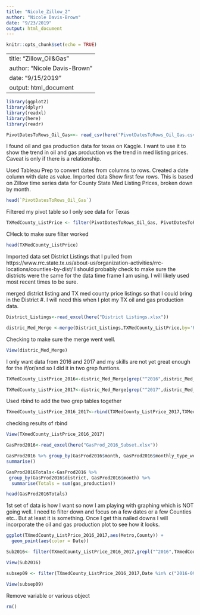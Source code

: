 ```yaml
---
title: "Nicole_Zillow_2"
author: "Nicole Davis-Brown"
date: "9/23/2019"
output: html_document
---
```


```r
knitr::opts_chunk$set(echo = TRUE)
```

---
title: "Zillow_Oil&Gas"
author: "Nicole Davis-Brown"
date: "9/15/2019"
output: html_document
---

```r
library(ggplot2)
library(dplyr)
library(readxl)
library(here)
library(readr)
```



```r
PivotDatesToRows_Oil_Gas<<- read_csv(here("PivotDatesToRows_Oil_Gas.csv"))
```


I found oil and gas production data for texas on Kaggle. I want to use it to show the trend in oil and gas production vs the trend in med listing prices. Caveat is only if there is a relationship. 



Used Tableau Prep to convert dates from columns to rows. Created a date column with date as value. Imported data
Show first few rows. This is based on Zillow time series data for County State Med Listing Prices, broken down by month.

```r
head(`PivotDatesToRows_Oil_Gas`)
```

Filtered my pivot table so I only see data for Texas

```r
TXMedCounty_ListPrice <- filter(PivotDatesToRows_Oil_Gas, PivotDatesToRows_Oil_Gas$State =="TX")
```


CHeck to make sure filter worked
```r
head(TXMedCounty_ListPrice)
```

Imported data set District Listings that I pulled from https://www.rrc.state.tx.us/about-us/organization-activities/rrc-locations/counties-by-dist/ 
I should probably check to make sure the districts were the same for the data time frame I am using. I will likely used most recent times to be sure.

merged district listing and TX med county price listings so that I could bring in the District #. I will need this when I plot my TX oil and gas production data. 



```r
District_Listings<-read_excel(here("District Listings.xlsx"))
```



```r
distric_Med_Merge <-merge(District_Listings,TXMedCounty_ListPrice,by='RegionName')
```

Checking to make sure the merge went well. 


```r
View(distric_Med_Merge)
```

I only want data from 2016 and 2017 and my skills are not yet great enough for the if/or/and so I did it in two grep funtions. 

```r
TXMedCounty_ListPrice_2016<-distric_Med_Merge[grep("^2016",distric_Med_Merge$Date),]
```


```r
TXMedCounty_ListPrice_2017<-distric_Med_Merge[grep("^2017",distric_Med_Merge$Date),]
```

Used rbind to add the two grep tables together

```r
TXmedCounty_ListPrice_2016_2017<-rbind(TXMedCounty_ListPrice_2017,TXMedCounty_ListPrice_2016)
```

checking results of rbind


```r
View(TXmedCounty_ListPrice_2016_2017)
```

```r
GasProd2016<-read_excel(here("GasProd_2016_Subset.xlsx"))
```

```r
GasProd2016 %>% group_by(GasProd2016$month, GasProd2016$monthly_type_well)%>%
summarise()
```
```r
GasProd2016Totals<-GasProd2016 %>%
 group_by(GasProd2016$district, GasProd2016$month) %>%
  summarise(Totals = sum(gas_production))
```


```r
head(GasProd2016Totals)
```


1st set of data is how I want so now I am playing with graphing which is NOT going well. I need to filter down and focus on a few dates or a few Counties etc.. But at least it is something. Once I get this nailed downs I will incorporate the oil and gas production plot to see how it looks. 

```r
ggplot(TXmedCounty_ListPrice_2016_2017,aes(Metro,County)) +
  geom_point(aes(color = Date))
```



```r
Sub2016<- filter(TXmedCounty_ListPrice_2016_2017,grepl("^2016",TXmedCounty_ListPrice_2016_2017$Date))
```

```r
View(Sub2016)
```

```r
subsep09 <- filter(TXmedCounty_ListPrice_2016_2017,Date %in% c("2016-09", "2016-11"))
```

```r
View(subsep09)
```


Remove variable or various object
```r
rm()
```
